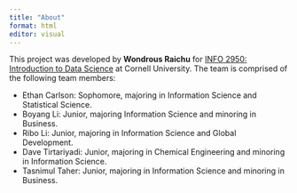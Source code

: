 ```yaml
---
title: "About"
format: html
editor: visual
---
```


This project was developed by **Wondrous Raichu** for [INFO 2950: Introduction to Data Science](https://info2950.infosci.cornell.edu) at Cornell University. The team is comprised of the following team members:

-   Ethan Carlson: Sophomore, majoring in Information Science and Statistical Science.
-   Boyang Li: Junior, majoring Information Science and minoring in Business.
-   Ribo Li: Junior, majoring in Information Science and Global Development.
-   Dave Tirtariyadi: Junior, majoring in Chemical Engineering and minoring in Information Science.
-   Tasnimul Taher: Junior, majoring in Information Science and minoring in Business.
